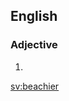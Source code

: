 ==English==

===Adjective===
{{head|en|adjective comparative form}}

# {{en-comparative of|beachy}}

[[sv:beachier]]